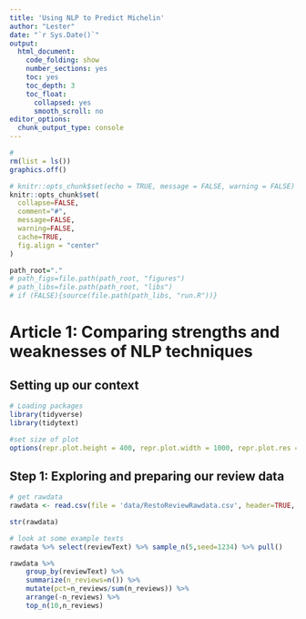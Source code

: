 ```yaml
---
title: 'Using NLP to Predict Michelin'
author: "Lester"
date: "`r Sys.Date()`"
output:
  html_document:
    code_folding: show
    number_sections: yes
    toc: yes
    toc_depth: 3
    toc_float:
      collapsed: yes
      smooth_scroll: no
editor_options:
  chunk_output_type: console
---
```


```r
#
rm(list = ls())
graphics.off()

# knitr::opts_chunk$set(echo = TRUE, message = FALSE, warning = FALSE)
knitr::opts_chunk$set(
  collapse=FALSE,
  comment="#",
  message=FALSE,
  warning=FALSE,
  cache=TRUE,
  fig.align = "center"
)

path_root="."
# path_figs=file.path(path_root, "figures")
# path_libs=file.path(path_root, "libs")
# if (FALSE){source(file.path(path_libs, "run.R"))}
```

# Article 1: Comparing strengths and weaknesses of NLP techniques
## Setting up our context
```r
# Loading packages 
library(tidyverse)
library(tidytext)

#set size of plot
options(repr.plot.height = 400, repr.plot.width = 1000, repr.plot.res = 100)
```

## Step 1: Exploring and preparing our review data
```r
# get rawdata
rawdata <- read.csv(file = 'data/RestoReviewRawdata.csv', header=TRUE, stringsAsFactors = FALSE, row.names = NULL)

str(rawdata)
```

```r
# look at some example texts
rawdata %>% select(reviewText) %>% sample_n(5,seed=1234) %>% pull()
```

```r
rawdata %>% 
    group_by(reviewText) %>% 
    summarize(n_reviews=n()) %>% 
    mutate(pct=n_reviews/sum(n_reviews)) %>%
    arrange(-n_reviews) %>% 
    top_n(10,n_reviews) 
```

